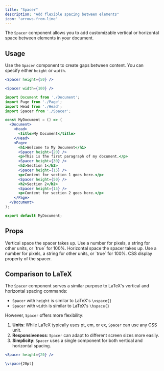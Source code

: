 ```yaml
---
title: "Spacer"
description: "Add flexible spacing between elements"
icon: "arrows-from-line"
---
```


The `Spacer` component allows you to add customizable vertical or horizontal space between elements in your document.

<Spacer height={20} />

## Usage

Use the `Spacer` component to create gaps between content. You can specify either `height` or `width`.

<CodeGroup>

```jsx Vertical Spacer
<Spacer height={50} />
```

```jsx Horizontal Spacer
<Spacer width={100} />
```

</CodeGroup>

<CodeGroup>

```jsx Full Example
import Document from './Document';
import Page from './Page';
import Head from './Head';
import Spacer from './Spacer';

const MyDocument = () => (
  <Document>
    <Head>
      <title>My Document</title>
    </Head>
    <Page>
      <h1>Welcome to My Document</h1>
      <Spacer height={20} />
      <p>This is the first paragraph of my document.</p>
      <Spacer height={30} />
      <h2>Section 1</h2>
      <Spacer height={15} />
      <p>Content for section 1 goes here.</p>
      <Spacer height={50} />
      <h2>Section 2</h2>
      <Spacer height={15} />
      <p>Content for section 2 goes here.</p>
    </Page>
  </Document>
);

export default MyDocument;
```
</CodeGroup>

## Props

<ResponseField name="height" type="number | string | boolean">
  Vertical space the spacer takes up. Use a number for pixels, a string for other units, or `true` for 100%.
</ResponseField>

<ResponseField name="width" type="number | string | boolean">
  Horizontal space the spacer takes up. Use a number for pixels, a string for other units, or `true` for 100%.
</ResponseField>

<ResponseField name="display" type="string" default="block">
  CSS display property of the spacer.
</ResponseField>

## Comparison to LaTeX

The `Spacer` component serves a similar purpose to LaTeX's vertical and horizontal spacing commands:

- `Spacer` with `height` is similar to LaTeX's `\vspace{}`
- `Spacer` with `width` is similar to LaTeX's `\hspace{}`

However, `Spacer` offers more flexibility:

1. **Units**: While LaTeX typically uses pt, em, or ex, `Spacer` can use any CSS unit.
2. **Responsiveness**: `Spacer` can adapt to different screen sizes more easily.
3. **Simplicity**: `Spacer` uses a single component for both vertical and horizontal spacing.

<CodeGroup>

```jsx Spacer Example
<Spacer height={20} />
```

```latex LaTeX Equivalent
\vspace{20pt}
```

</CodeGroup>
